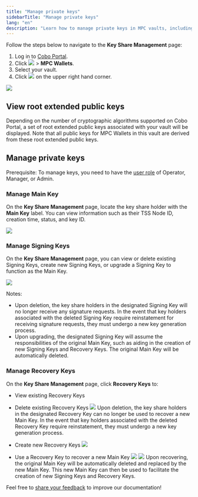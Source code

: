 ```yaml
---
title: "Manage private keys"
sidebarTitle: "Manage private keys"
lang: "en"
description: "Learn how to manage private keys in MPC vaults, including creating, editing, and deleting keys."
---
```


Follow the steps below to navigate to the **Key Share Management** page:

1. Log in to [Cobo Portal](https://portal.cobo.com/login).
2. Click <img src="/en/images/mpc-wallet/wallets-icon.svg" className="icon"></img> > **MPC Wallets**.
3. Select your vault.
4. Click <img src="/en/images/mpc-wallet/manage-key-share-group.svg" className="icon"></img> on the upper right hand corner.

<img src="/en/images/mpc-wallet/manage-key-share-groups.png" className="screenshot_full_screen"/>

## View root extended public keys
Depending on the number of cryptographic algorithms supported on Cobo Portal, a set of root extended public keys associated with your vault will be displayed. Note that all public keys for MPC Wallets in this vault are derived from these root extended public keys.

## Manage private keys

<Note>Prerequisite: To manage keys, you need to have the [user role](/en/portal/organization/roles-and-permissions) of Operator, Manager, or Admin.</Note>

### Manage Main Key

On the **Key Share Management** page, locate the key share holder with the **Main Key** label. You can view information such as their TSS Node ID, creation time, status, and key ID.

<img src="/cn/images/mpc-wallet/manage-main-key.png" className="screenshot_modal"/>

### Manage Signing Keys

On the **Key Share Management** page, you can view or delete existing Signing Keys, create new Signing Keys, or upgrade a Signing Key to function as the Main Key.

<img src="/cn/images/mpc-wallet/manage-signing-keys.png" className="screenshot_modal"/>

Notes:
- Upon deletion, the key share holders in the designated Signing Key will no longer receive any signature requests. In the event that key holders associated with the deleted Signing Key require reinstatement for receiving signature requests, they must undergo a new key generation process.
- Upon upgrading, the designated Signing Key will assume the responsibilities of the original Main Key, such as aiding in the creation of new Signing Keys and Recovery Keys. The original Main Key will be automatically deleted.

### Manage Recovery Keys

On the **Key Share Management** page, click **Recovery Keys** to:
- View existing Recovery Keys
- Delete existing Recovery Keys
    <img src="/en/images/mpc-wallet/delete-recovery-group-popup.png" className="screenshot_modal"/>
    <Info>Upon deletion, the key share holders in the designated Recovery Key can no longer be used to recover a new Main Key. In the event that key holders associated with the deleted Recovery Key require reinstatement, they must undergo a new key generation process.</Info>

- Create new Recovery Keys
    <img src="/en/images/mpc-wallet/create-new-recovery-group.png" className="screenshot_modal"/>

- Use a Recovery Key to recover a new Main Key
    <img src="/en/images/mpc-wallet/recover-main-group.png" className="screenshot_modal"/>
    <img src="/en/images/mpc-wallet/recover-new-main-group-config.png" className="screenshot_modal"/>
    <Info>Upon recovering, the original Main Key will be automatically deleted and replaced by the new Main Key. This new Main Key can then be used to facilitate the creation of new Signing Keys and Recovery Keys.</Info>

<Tip>Feel free to [share your feedback](https://forms.zohopublic.com/cobo/form/DocumentFeedbackForm/formperma/QvLOhxJv1_JMsJ-1dleZ8Itb_7rzN-LtgvsDdxosoVI?referrername=manuals) to improve our documentation!</Tip>